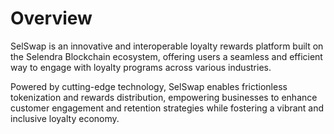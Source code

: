 # Overview

SelSwap is an innovative and interoperable loyalty rewards platform built on the Selendra Blockchain ecosystem, offering users a seamless and efficient way to engage with loyalty programs across various industries.

Powered by cutting-edge technology, SelSwap enables frictionless tokenization and rewards distribution, empowering businesses to enhance customer engagement and retention strategies while fostering a vibrant and inclusive loyalty economy.
